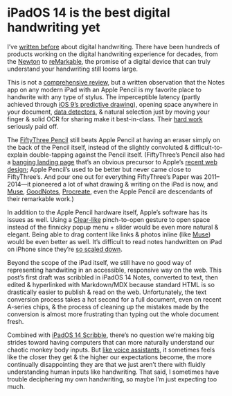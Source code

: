 
# iPadOS 14 is the best digital handwriting yet

I’ve [written before](https://notebook.google.com/2019-09-23_digital_handwriting/) about digital handwriting. There have been hundreds of products working on the digital handwriting experience for decades, from the [Newton](https://en.m.wikipedia.org/wiki/Apple_Newton) to [reMarkable](https://remarkable.com), the promise of a digital device that can truly understand your handwriting still looms large.

This is not a [comprehensive review](https://www.macstories.net/stories/ios-and-ipados-14-the-macstories-review/13/#handwritten-notes), but a written observation that the Notes app on any modern iPad with an Apple Pencil is my favorite place to handwrite with any type of stylus. The imperceptible latency (partly achieved through [iOS 9’s predictive drawing](https://www.macstories.net/stories/ios-9-review/8/#images-and-sketches)), opening space anywhere in your document, [data detectors](https://twitter.com/viticci/status/1275772230719455233?s=20), & natural selection just by moving your finger & solid OCR for sharing make it best-in-class. Their [hard work](https://www.relay.fm/connected/301) seriously paid off.

The [FiftyThree Pencil](https://en.m.wikipedia.org/wiki/FiftyThree#Pencil_and_The_FiftyThree_SDK) still beats Apple Pencil at having an eraser simply on the back of the Pencil itself, instead of the slightly convoluted & difficult-to-explain double-tapping against the Pencil itself. (FiftyThree’s Pencil also had a [banging landing page](https://destroytoday.com/blog/building-the-pencil-page) that’s an obvious precursor to Apple’s [recent web design](https://www.apple.com/airpods-max/); Apple Pencil’s used to be better but never came close to FiftyThree’s. And pour one out for everything FiftyThree’s Paper was 2011–2014—it pioneered a lot of what drawing & writing on the iPad is now, and [Muse](https://apps.apple.com/us/app/muse-tool-for-thought/id1501563902?uo=4), [GoodNotes](https://apps.apple.com/us/app/goodnotes-5/id1444383602?uo=4), [Procreate](https://apps.apple.com/us/app/procreate/id425073498?uo=4), even the Apple Pencil are descendants of their remarkable work.)

<Player url="https://vimeo.com/78124534" />

In addition to the Apple Pencil hardware itself, Apple’s software has its issues as well. Using a [Clear-like](https://www.theverge.com/2012/2/15/2799318/clear-for-ios-hands-on-video) pinch-to-open gesture to open space instead of the finnicky popup menu + slider would be even more natural & elegant. Being able to drag content like links & photos inline (like [Muse](https://museapp.com/handbook/)) would be even better as well. It’s difficult to read notes handwritten on iPad on iPhone since they’re [so scaled down](https://cloud-jmcceqwdo.vercel.app/2021-01-14_10m067u4tnu4aujhgxc4eev2k4bfgz3p.png).

Beyond the scope of the iPad itself, we still have no good way of representing handwiting in an accessible, responsive way on the web. This post’s first draft was scribbled in iPadOS 14 Notes, converted to text, then edited & hyperlinked with Markdown/MDX because standard HTML is so drastically easier to publish & read on the web. Unfortunately, the text conversion process takes a hot second for a full document, even on recent A-series chips, & the process of cleaning up the mistakes made by the conversion is almost more frustrating than typing out the whole document fresh.

Combined with [iPadOS 14 Scribble](https://support.apple.com/guide/ipad/enter-text-with-scribble-ipad355ab2a7/ipados), there’s no question we’re making big strides toward having computers that can more naturally understand our chaotic monkey body inputs. But [like voice assistants](https://www.ben-evans.com/benedictevans/2017/2/22/voice-and-the-uncanny-valley-of-ai), it sometimes feels like the closer they get & the higher our expectations become, the more continually disappointing they are that we just aren’t there with fluidly understanding human inputs like handwriting. That said, I sometimes have trouble deciphering my own handwriting, so maybe I’m just expecting too much.
